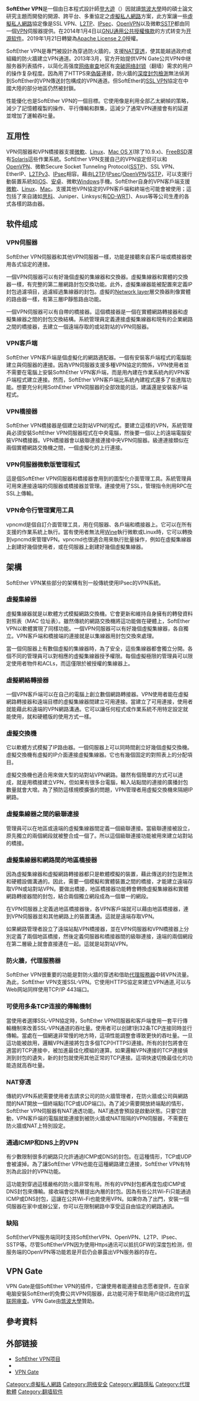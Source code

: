 {{NoteTA
|G1=IT
}}
{{Infobox software
| name = SoftEther VPN
| logo = Softethervpn logo.jpg
| screenshot = softethervpn ss.jpg
| caption = SoftEther VPN服务器管理工具
| author = [[筑波大学|筑波大学]]的SoftEther VPN 项目
| developer = Daiyuu Nobori、Tetsuo Sugiyama、Takao Ito、Christopher Smith、Mei Sharie Ann Yamaguchi和其他开发者<ref>{{Cite web |url=https://github.com/SoftEtherVPN/SoftEtherVPN/blob/master/AUTHORS.TXT |title=Authors of SoftEther VPN on GitHub |accessdate=2018-01-25 |archive-date=2019-02-17 |archive-url=https://web.archive.org/web/20190217233218/https://github.com/SoftEtherVPN/SoftEtherVPN/blob/master/AUTHORS.TXT |dead-url=no }}</ref>
| released = {{release date and age|2014|01|04}}
| programming language = [[C语言|C语言]]及[[C++|C++]]
| operating system = [[Microsoft_Windows|Windows]]、[[Linux|Linux]]、[[MacOS|MacOS]]、[[FreeBSD|FreeBSD]]、<br>[[Solaris|Solaris]]、[[iOS|iOS]]、[[Android|Android]]
| language = [[英文|英文]]、[[日文|日文]]、[[简体中文|简体中文]]<ref>{{Cite web |url=https://www.softether.org/1-features/5._Easy_Installation_and_Management#5.8._Multi-language.2C_Single_Binary_Package_and_Unicode_Support |title=Multi-language, Single Binary Package and Unicode Support |accessdate=2018-09-07 |archive-date=2018-09-07 |archive-url=https://web.archive.org/web/20180907144650/https://www.softether.org/1-features/5._Easy_Installation_and_Management#5.8._Multi-language.2C_Single_Binary_Package_and_Unicode_Support |dead-url=no }}</ref>
| genre = [[虛擬私人網路|VPN]]
| license = [[GNU通用公共许可证#GPLv2|GPL v2]] <ref>{{Cite web |url=https://www.softether.org/4-docs/1-manual/1._SoftEther_VPN_Overview/1.3_SoftEther_VPN_is_Freeware |title=License of SoftEther VPN |accessdate=2018-09-07 |archive-date=2018-09-07 |archive-url=https://web.archive.org/web/20180907144715/https://www.softether.org/4-docs/1-manual/1._SoftEther_VPN_Overview/1.3_SoftEther_VPN_is_Freeware |dead-url=no }}</ref>
[[Apache许可证|Apache License 2.0]] <ref>[https://www.softether.org/5-download/src/190121_switch_to_apache_license] {{Wayback|url=https://www.softether.org/5-download/src/190121_switch_to_apache_license |date=20200805153429 }}（自2019年1月21日起）</ref>
| website = {{URL|https://www.softether.org}}
}}

'''SoftEther VPN'''是一個由日本程式設計師[[登大遊|登大遊]]（{{lang-ja|登 大遊}}）因就讀[[筑波大學|筑波大學]]時的碩士論文研究主題而開發的開源、跨平台、多重協定之[[虛擬私人網路|虛擬私人網路]]方案，此方案讓一些[[虛擬私人網路|虛擬私人網路]]協定像是SSL VPN、[[L2TP|L2TP]]、[[IPsec|IPsec]]、[[OpenVPN|OpenVPN]]以及微軟[[SSTP|SSTP]]都由同一個[[VPN|VPN]]伺服器提供。在2014年1月4日以[[GNU通用公共授權條款|GNU通用公共授權條款]]的方式转变为[[开源软件|开源软件]]。2019年1月21日轉變為[[Apache_License_2.0|Apache License 2.0]]授權。

SoftEther VPN是專門被設計為穿過防火牆的，支援[[NAT穿透|NAT穿透]]，使其能越過政府或組織的防火牆建立VPN通道。2013年3月，官方开始提供VPN Gate公共VPN中继服务器列表插件，以简化高强度[[网络审查|网络审查]]地区有[[突破网络封锁|突破网络封锁]]（翻墙）需求的用户的操作复杂程度。因為用了HTTPS來[[隐写术|偽裝]]連接，防火牆的[[深度封包檢測|深度封包檢測]]無法偵測到SoftEther的VPN傳送封包構成的VPN通道。但SoftEther的[[SSL_VPN|SSL VPN]]協定在中國大陸的部分地區仍然被封鎖。{{来源请求}}

性能優化也是SoftEther VPN的一個目標。它使用像是利用全部乙太網幀的策略，減少了記憶體複製的操作、平行傳輸和群集，這減少了通常VPN連接會有的延遲並增加了運輸吞吐量。

==互用性==
VPN伺服器和VPN橋接器支援[[微軟|微軟]]、[[Linux|Linux]]、[[Mac_OS_X|Mac OS X]](除了10.9.x)、[[FreeBSD|FreeBSD]]還有[[Solaris|Solaris]]這些作業系統。SoftEther VPN支援自己的VPN協定但可以和[[OpenVPN|OpenVPN]]、微軟Secure Socket Tunneling Protocol([[SSTP|SSTP]])、SSL VPN、EtherIP、[[L2TPv3|L2TPv3]]、[[IPsec|IPsec]]相容。藉由[[L2TP|L2TP]]/[[IPsec|IPsec]]/[[OpenVPN|OpenVPN]]/[[SSTP|SSTP]]，可以支援行動裝置系統如[[iOS|iOS]]、[[安卓|安卓]]、微軟[[Windows|Windows]]手機。SoftEther自身的VPN客戶端支援[[微軟|微軟]]、[[Linux|Linux]]、[[Mac|Mac]]。支援其他VPN協定的VPN客戶端和終端也可能會被使用；這包括了來自諸如[[思科|思科]]、Juniper、Linksys(有[[DD-WRT|DD-WRT]])、Asus等等公司生產的各式各樣的路由器。

== 软件组成 ==

===VPN伺服器===
SoftEther VPN伺服器和其他VPN伺服器一樣，功能是接聽來自客戶端或橋接器使用各式協定的連接。

一個VPN伺服器可以有好幾個虛擬的集線器和交換器。虛擬集線器和實體的交換器一樣，有完整的第二層網路封包交換功能。此外，虛擬集線器能被配置來定義IP封包過濾項目，過濾經過集線器的封包。虛擬的[[Network_layer|Network layer]]層交換器則像實體的路由器一樣，有第三層IP靜態路由功能。

一個VPN伺服器可以有自帶的橋接器。這個橋接器是一個在實體網路轉接器和虛擬集線器之間的封包交換結構。系統管理員定義連接虛擬集線器和現有的企業網路之間的橋接器，去建立一個遠端存取的或站對站的VPN伺服器。

===VPN客戶端===
SoftEther VPN客戶端是個虛擬化的網路適配器。一個有安裝客戶端程式的電腦能建立與伺服器的連接。因為VPN伺服器支援多種VPN協定的關係，VPN使用者並不需要在電腦上安裝SofthEther VPN客戶端，而是用內建在作業系統內的VPN客戶端程式建立連接。然而，SoftEther VPN客戶端比系統內建程式還多了些進階功能。想要充分利用SothEther VPN伺服器的全部效能的話，建議還是安裝客戶端程式。

===VPN橋接器===
SoftEther VPN橋接器是個建立站對站VPN的程式。要建立這樣的VPN，系統管理員必須安裝SoftEther VPN伺服器程式在中央電腦，然後要一個以上的遠端電腦安裝VPN橋接器。VPN橋接器會以級聯連接連接中央VPN伺服器。級連連接類似在兩個實體網路交換機之間，一個虛擬化的上行連接。

===VPN伺服器微軟版管理程式===

這是個SoftEther VPN伺服器和橋接器會用到的圖型化介面管理工具。系統管理員可用來連接遠端的伺服器或橋接器並管理。連接使用了SSL，管理指令則用RPC在SSL上傳輸。

===VPN命令行管理實用工具===
vpncmd是個自訂介面管理工具，用在伺服器、各戶端和橋接器上。它可以在所有支援的作業系統上執行。當有使用者無法用[[Wine|Wine]]執行微軟或Linux時，它可以轉換到vpncmd來管理VPN。vpncmd也很適合用來執行批量操作，例如在虛擬集線器上創建好幾個使用者，或在伺服器上創建好幾個虛擬集線器。

==架構==
SoftEther VPN某些部分的架構有別一般傳統使用IPsec的VPN系統。

===虛擬集線器===
虛擬集線器就是以軟體方式模擬網路交換機。它會更新和維持自身擁有的轉發資料對照表（MAC 位址表）。雖然傳統的網路交換機將這功能做在硬體上，SoftEther VPN以軟體實現了同樣功能。一個VPN伺服器可以有好幾個虛擬集線器，各自獨立。VPN客戶端和橋接端的連接就是以集線器用封包交換來處理。

當一個伺服器上有數個虛擬的集線器時，為了安全，這些集線器都會獨立分開。各個不同的管理員可以對相應的虛擬集線器授予權限。每個虛擬極限的管理員可以限定使用者物件和ACLs，而這僅限於被授權的集線器上。

===虛擬網絡轉接器===
一個VPN客戶端可以在自己的電腦上創立數個網路轉接器。VPN使用者能在虛擬網路轉接器和遠端目標的虛擬集線器間建立可用連接。當建立了可用連接，使用者就能藉此和遠端的VPN網路溝通。它可以讓任何程式或作業系統不用特定設定就能使用，就和硬體版的使用方式一樣。

===虛擬交換機===
它以軟體方式模擬了IP路由器。一個伺服器上可以同時間創立好幾個虛擬交換機。虛擬交換機有虛擬的IP介面連接虛擬集線器。它也有幾個固定的對照表上的分配項目。

虛擬交換機也適合用來做大型的站對站VPN網路。雖然有個簡單的方式可以達成，就是用橋接建立VPN，但如果有很多台電腦，輸入站點間的連接的廣播封包數量就會大增。為了預防這樣規模擴張的問題，VPN管理者用虛擬交換機來隔絕IP網路。

===虛擬集線器之間的級聯連接===
管理員可以在地區或遠端的虛擬集線器間定義一個級聯連接。當級聯連接被設立，原先獨立的兩個網段就被整合成一個了。所以這個級聯連接功能被用來建立站對站的橋接。

=== 虛擬集線器和網路間的地區橋接器 ===
因為虛擬集線器和虛擬網路轉接器都只是軟體模擬的裝置，藉此傳送的封包是無法和硬體設備溝通的。因此，需要一個模擬和實體裝置之間的橋接，才能建立遠端存取VPN或站對站VPN。要做出橋接，地區橋接器功能轉會轉換虛擬集線器和實體網路轉接器間的封包，結合兩個獨立網段成為一個單一的網段。

在VPN伺服器上定義過地區橋接器後，各VPN客戶端就可以藉由地區橋接器，連到VPN伺服器並和其他網路上的裝置溝通。這就是遠端存取VPN。

如果網路管理者設立了遠端站點VPN橋接器，並在VPN伺服器和VPN橋接器上分別定義了兩個地區橋接，然後定義伺服器和橋接器間的級聯連接，遠端的兩個網段在第二層級上就會直接連在一起。這就是站對站VPN。

=== 防火牆，代理服務器 ===
SoftEther VPN很重要的功能是對防火牆的穿透和借助[[代理服务器|代理服務器]]中转VPN流量。為此，SoftEther VPN支援SSL-VPN。它使用HTTPS協定來建立VPN通道,可以与Web网站同样使用TCP/IP 443端口。

=== 可使用多条TCP连接的傳輸機制 ===
當使用者選擇SSL-VPN協定時，SoftEther VPN伺服器和客戶端會用一套平行傳輸機制來改善SSL-VPN通道的吞吐量。使用者可以创建1到32条TCP连接同時並行傳輸。當處在一個網速非常慢的地方時，這項性能調整會導致更快的吞吐量。一旦這功能被啟用，邏輯VPN連接將包含多個TCP(HTTPS)連接。所有的封包將會在適當的TCP連接中，被加進最佳化模組的運算。如果邏輯VPN連接的TCP連接偵測到封包的遺失，新的封包就使用其他正常的TCP連接。這項快速切換最佳化的功能造就高吞吐量。

=== NAT穿透 ===
傳統的VPN系統需要使用者去請求公司的防火牆管理者，在防火牆或公司與網路間的NAT開放一個終端點(TCP或UDP端口)。為了減少需要開放終端點的情形，SoftEther VPN伺服器有NAT通透功能。NAT通透會預設是啟動狀態。只要它啟動，VPN客戶端的電腦就能連接到被防火牆或NAT阻隔的VPN伺服器，不需要在防火牆或NAT上特別設定。

=== 通過ICMP和DNS上的VPN ===
有少數限制很多的網路只允許通過ICMP或DNS的封包。在這種情形，TCP或UDP會被濾掉。為了讓SoftEther VPN也能在這種網路建立連接，SoftEther VPN有特別為此設計的VPN功能。

這功能對穿過這樣嚴格的防火牆非常有用。所有的VPN封包都再度包成ICMP或DNS封包來傳輸。接收端會從外層提出內層的封包。因為有些公共Wi-Fi只能通過ICMP或DNS封包，這讓在公共Wi-Fi也能使用VPN。如果你為了出門，安裝一個伺服器在家中或辦公室，你可以在限制網路中享受這自由協定的網路通訊。

=== 缺陷 ===
SoftEtherVPN服务端同时支持SoftEtherVPN、OpenVPN、L2TP、IPsec、SSTP等。尽管SoftEtherVPN因为使用Https通讯可以抵抗GFW的深度包检测，但服务端的OpenVPN等功能若是开启仍会暴露出VPN服务器的存在。

== VPN Gate ==
VPN Gate是個SoftEther VPN的插件，它讓使用者能連接由志愿者提供，在自家电脑安裝SoftEther的免費公共VPN伺服器，此功能可用于帮助用户绕过政府的[[互联网审查|互联网审查]]。VPN Gate由[[筑波大学|筑波大學]]贊助。

== 參考資料 ==
{{Reflist}}

== 外部链接 ==
* [https://www.softether.org/ SoftEther VPN项目]{{Wayback|url=https://www.softether.org/ |date=20171202130746 }}
*{{GitHub|SoftEtherVPN/SoftEtherVPN|SoftEtherVPN}}
* [https://www.vpngate.net/ VPN Gate]{{Wayback|url=https://www.vpngate.net/ |date=20090527130329 }}

{{VPN}}
{{突破网络封锁技术}}

[[Category:虛擬私人網路|Category:虛擬私人網路]]
[[Category:网络安全|Category:网络安全]]
[[Category:網路隱私|Category:網路隱私]]
[[Category:代理軟體|Category:代理軟體]]
[[Category:翻墙软件|Category:翻墙软件]]